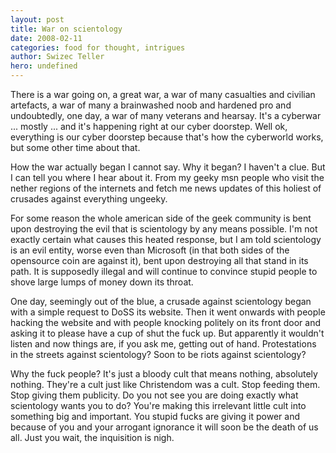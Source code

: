 ```yaml
---
layout: post
title: War on scientology
date: 2008-02-11
categories: food for thought, intrigues
author: Swizec Teller
hero: undefined
---
```


There is a war going on, a great war, a war of many casualties and civilian artefacts, a war of many a brainwashed noob and hardened pro and undoubtedly, one day, a war of many veterans and hearsay. It's a cyberwar ... mostly ... and it's happening right at our cyber doorstep. Well ok, everything is our cyber doorstep because that's how the cyberworld works, but some other time about that.

How the war actually began I cannot say. Why it began? I haven't a clue. But I can tell you where I hear about it. From my geeky msn people who visit the nether regions of the internets and fetch me news updates of this holiest of crusades against everything ungeeky.

For some reason the whole american side of the geek community is bent upon destroying the evil that is scientology by any means possible. I'm not exactly certain what causes this heated response, but I am told scientology is an evil entity, worse even than Microsoft (in that both sides of the opensource coin are against it), bent upon destroying all that stand in its path. It is supposedly illegal and will continue to convince stupid people to shove large lumps of money down its throat.

One day, seemingly out of the blue, a crusade against scientology began with a simple request to DoSS its website. Then it went onwards with people hacking the website and with people knocking politely on its front door and asking it to please have a cup of shut the fuck up. But apparently it wouldn't listen and now things are, if you ask me, getting out of hand. Protestations in the streets against scientology? Soon to be riots against scientology?

Why the fuck people? It's just a bloody cult that means nothing, absolutely nothing. They're a cult just like Christendom was a cult. Stop feeding them. Stop giving them publicity. Do you not see you are doing exactly what scientology wants you to do? You're making this irrelevant little cult into something big and important. You stupid fucks are giving it power and because of you and your arrogant ignorance it will soon be the death of us all. Just you wait, the inquisition is nigh.
